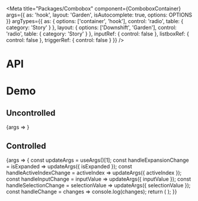 
<Meta
  title="Packages/Combobox"
  component={ComboboxContainer}
  args={{
    as: 'hook',
    layout: 'Garden',
    isAutocomplete: true,
    options: OPTIONS
  }}
  argTypes={{
    as: { options: ['container', 'hook'], control: 'radio', table: { category: 'Story' } },
    layout: { options: ['Downshift', 'Garden'], control: 'radio', table: { category: 'Story' } },
    inputRef: { control: false },
    listboxRef: { control: false },
    triggerRef: { control: false }
  }}
/>

# API

<ArgsTable />

# Demo

## Uncontrolled

<Canvas>
  <Story
    name="Uncontrolled"
    argTypes={{
      isExpanded: { control: false },
      inputValue: { control: false },
      activeIndex: { control: false },
      selectionValue: { control: false }
    }}
  >
    {args => <ComboboxStory {...args} />}
  </Story>
</Canvas>

## Controlled

<Canvas>
  <Story
    name="Controlled"
    args={{ isExpanded: false, inputValue: '', activeIndex: -1, selectionValue: null }}
    argTypes={{ defaultExpanded: { control: false }, defaultSelectionValue: { control: false } }}
  >
    {args => {
      const updateArgs = useArgs()[1];
      const handleExpansionChange = isExpanded => updateArgs({ isExpanded });
      const handleActiveIndexChange = activeIndex => updateArgs({ activeIndex });
      const handleInputChange = inputValue => updateArgs({ inputValue });
      const handleSelectionChange = selectionValue => updateArgs({ selectionValue });
      const handleChange = changes => console.log(changes);
      return (
        <ComboboxStory
          {...args}
          onExpansionChange={handleExpansionChange}
          onActiveIndexChange={handleActiveIndexChange}
          onInputChange={handleInputChange}
          onSelectionChange={handleSelectionChange}
          onChange={handleChange}
        />
      );
    }}
  </Story>
</Canvas>

